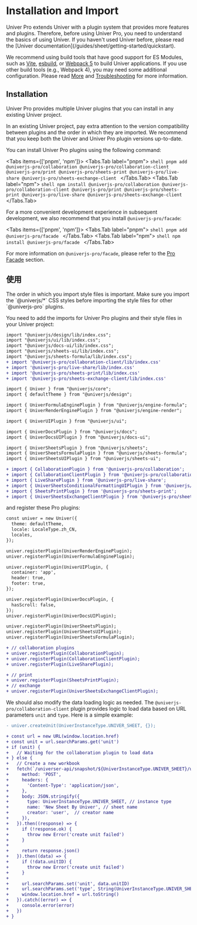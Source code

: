 
# Installation and Import

<Callout type="info" emoji="ℹ️">
  Univer Pro extends Univer with a plugin system that provides more features and plugins. Therefore, before using Univer Pro, you need to understand the basics of using Univer. If you haven't used Univer before, please read the [Univer documentation](/guides/sheet/getting-started/quickstart).
</Callout>

We recommend using build tools that have good support for ES Modules, such as [Vite](https://vitejs.dev/), [esbuild](https://esbuild.github.io/), or [Webpack 5](https://webpack.js.org/) to build Univer applications. If you use other build tools (e.g., Webpack 4), you may need some additional configuration. Please read [More](/guides/sheet/getting-started/quickstart/) and [Troubleshooting](/guides/sheet/troubleshooting) for more information.

## Installation

Univer Pro provides multiple Univer plugins that you can install in any existing Univer project.

In an existing Univer project, pay extra attention to the version compatibility between plugins and the order in which they are imported. We recommend that you keep both the Univer and Univer Pro plugin versions up-to-date.

You can install Univer Pro plugins using the following command:

<Tabs items={['pnpm', 'npm']}>
  <Tabs.Tab label="pnpm">
    ```shell
    pnpm add @univerjs-pro/collaboration @univerjs-pro/collaboration-client @univerjs-pro/print @univerjs-pro/sheets-print @univerjs-pro/live-share @univerjs-pro/sheets-exchange-client
    ```
  </Tabs.Tab>
  <Tabs.Tab label="npm">
    ```shell
    npm install @univerjs-pro/collaboration @univerjs-pro/collaboration-client @univerjs-pro/print @univerjs-pro/sheets-print @univerjs-pro/live-share @univerjs-pro/sheets-exchange-client
    ```
  </Tabs.Tab>
</Tabs>

For a more convenient development experience in subsequent development, we also recommend that you install `@univerjs-pro/facade`:

<Tabs items={['pnpm', 'npm']}>
  <Tabs.Tab label="pnpm">
    ```shell
    pnpm add @univerjs-pro/facade
    ```
  </Tabs.Tab>
  <Tabs.Tab label="npm">
    ```shell
    npm install @univerjs-pro/facade
    ```
  </Tabs.Tab>
</Tabs>

For more information on `@univerjs-pro/facade`, please refer to the [Pro Facade](/pro/guides/sheet/facade/facade) section.

## 使用

<Callout type="info" emoji="ℹ️">
  The order in which you import style files is important. Make sure you import the `@univerjs/*` CSS styles before importing the style files for other `@univerjs-pro` plugins.
</Callout>

You need to add the imports for Univer Pro plugins and their style files in your Univer project:

```diff
import "@univerjs/design/lib/index.css";
import "@univerjs/ui/lib/index.css";
import "@univerjs/docs-ui/lib/index.css";
import "@univerjs/sheets-ui/lib/index.css";
import "@univerjs/sheets-formula/lib/index.css";
+ import '@univerjs-pro/collaboration-client/lib/index.css'
+ import '@univerjs-pro/live-share/lib/index.css'
+ import '@univerjs-pro/sheets-print/lib/index.css'
+ import '@univerjs-pro/sheets-exchange-client/lib/index.css'

import { Univer } from "@univerjs/core";
import { defaultTheme } from "@univerjs/design";

import { UniverFormulaEnginePlugin } from "@univerjs/engine-formula";
import { UniverRenderEnginePlugin } from "@univerjs/engine-render";

import { UniverUIPlugin } from "@univerjs/ui";

import { UniverDocsPlugin } from "@univerjs/docs";
import { UniverDocsUIPlugin } from "@univerjs/docs-ui";

import { UniverSheetsPlugin } from "@univerjs/sheets";
import { UniverSheetsFormulaPlugin } from "@univerjs/sheets-formula";
import { UniverSheetsUIPlugin } from "@univerjs/sheets-ui";

+ import { CollaborationPlugin } from '@univerjs-pro/collaboration';
+ import { CollaborationClientPlugin } from '@univerjs-pro/collaboration-client';
+ import { LiveSharePlugin } from '@univerjs-pro/live-share';
+ import { UniverSheetsConditionalFormattingUIPlugin } from '@univerjs/sheets-conditional-formatting-ui';
+ import { SheetsPrintPlugin } from '@univerjs-pro/sheets-print';
+ import { UniverSheetsExchangeClientPlugin } from '@univerjs-pro/sheets-exchange-client';
```

and register these Pro plugins:

```diff
const univer = new Univer({
  theme: defaultTheme,
  locale: LocaleType.zh_CN,
  locales,
});

univer.registerPlugin(UniverRenderEnginePlugin);
univer.registerPlugin(UniverFormulaEnginePlugin);

univer.registerPlugin(UniverUIPlugin, {
  container: 'app',
  header: true,
  footer: true,
});

univer.registerPlugin(UniverDocsPlugin, {
  hasScroll: false,
});
univer.registerPlugin(UniverDocsUIPlugin);

univer.registerPlugin(UniverSheetsPlugin);
univer.registerPlugin(UniverSheetsUIPlugin);
univer.registerPlugin(UniverSheetsFormulaPlugin);

+ // collaboration plugins
+ univer.registerPlugin(CollaborationPlugin);
+ univer.registerPlugin(CollaborationClientPlugin);
+ univer.registerPlugin(LiveSharePlugin);

+ // print
+ univer.registerPlugin(SheetsPrintPlugin);
+ // exchange
+ univer.registerPlugin(UniverSheetsExchangeClientPlugin);
```

We should also modify the data loading logic as needed. The `@univerjs-pro/collaboration-client` plugin provides logic to load data based on URL parameters `unit` and `type`. Here is a simple example:

```diff
- univer.createUnit(UniverInstanceType.UNIVER_SHEET, {});

+ const url = new URL(window.location.href)
+ const unit = url.searchParams.get('unit')
+ if (unit) {
+   // Waiting for the collaboration plugin to load data
+ } else {
+   // Create a new workbook
+   fetch(`/universer-api/snapshot/${UniverInstanceType.UNIVER_SHEET}/unit/-/create`, {
+     method: 'POST',
+     headers: {
+       'Content-Type': 'application/json',
+     },
+     body: JSON.stringify({
+       type: UniverInstanceType.UNIVER_SHEET, // instance type
+       name: 'New Sheet By Univer', // sheet name
+       creator: 'user',  // creator name
+     }),
+   }).then((response) => {
+     if (!response.ok) {
+       throw new Error('create unit failed')
+     }
+
+     return response.json()
+   }).then((data) => {
+     if (!data.unitID) {
+       throw new Error('create unit failed')
+     }
+
+     url.searchParams.set('unit', data.unitID)
+     url.searchParams.set('type', String(UniverInstanceType.UNIVER_SHEET))
+     window.location.href = url.toString()
+   }).catch((error) => {
+     console.error(error)
+   })
+ }
```
